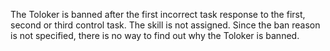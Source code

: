 <Image width="700px" withBackground imageId="1675426802240" alt="" />

<Image width="700px" withBackground imageId="1675426810636" alt="" />

The Toloker is banned after the first incorrect task response to the first, second or third control task. The skill is not assigned. Since the ban reason is not specified, there is no way to find out why the Toloker is banned.